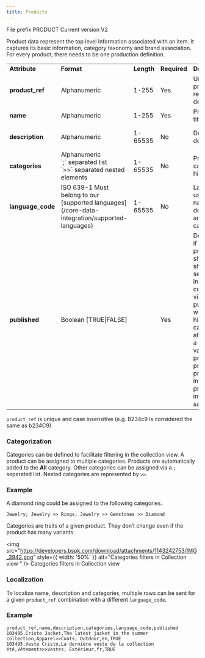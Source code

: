 ```yaml
---
title: Products
---
```


File prefix
PRODUCT
Current version
V2

Product data represent the top level information associated with an item. It captures its basic information, category taxonomy and brand association. For every product, there needs to be one production definition.

<table>
  <tbody>
    <tr>
      <td><strong>Attribute</strong></td>
      <td><strong>Format</strong></td>
      <td><strong>Length</strong></td>
      <td><strong>Required</strong></td>
      <td><strong>Description</strong></td>
      <td><strong>Example</strong></td>
    </tr>
    <tr>
      <td><strong>product_ref</strong></td>
      <td>Alphanumeric</td>
      <td>1-255</td>
      <td>Yes</td>
      <td>Unique product reference descriptor</td>
      <td>103495</td>
    </tr>
    <tr>
      <td><strong>name</strong></td>
      <td>Alphanumeric</td>
      <td>1-255</td>
      <td>Yes</td>
      <td>Product title</td>
      <td>Cristo Jacket</td>
    </tr>
    <tr>
      <td><strong>description</strong></td>
      <td>Alphanumeric</td>
      <td>1-65535</td>
      <td>No</td>
      <td>Detailed description</td>
      <td>The latest jacket in the summer collection</td>
    </tr>
    <tr>
      <td><strong>categories</strong></td>
      <td>
        Alphanumeric <br />
        `;` separated list <br />
        `>>` separated nested elements
      </td>
      <td>1-65535</td>
      <td>No</td>
      <td>Product category hierarchy</td>
      <td>Apparel>>Coats; Outdoor</td>
    </tr>
    <tr>
      <td><strong>language_code</strong></td>
      <td>ISO 639-1 Must belong to our [supported languages](/core-data-integration/supported-languages)</td>
      <td>1-65535</td>
      <td>No</td>
      <td>Language used in name, description and categories</td>
      <td>en</td>
    </tr>
    <tr>
      <td><strong>published</strong></td>
      <td>Boolean [TRUE|FALSE]</td>
      <td></td>
      <td>Yes</td>
      <td>Determine if the product should be shown or searchable in the collection view. (If not published it will be hidden but can still be attached to a product variant, a product price, a product inventory, a product image or a sale)</td>
      <td>TRUE</td>
    </tr>
  </tbody>
</table>


<Info>`product_ref` is unique and case insensitive (e.g. B234c9 is considered the same as b234C9)</Info>

### Categorization

Categories can be defined to facilitate filtering in the collection view. A product can be assigned to multiple categories. Products are automatically added to the **All** category. Other categories can be assigned via a `;` separated list. Nested categories are represented by `>>`.


### Example
A diamond ring could be assigned to the following categories.

`Jewelry; Jewelry >> Rings; Jewelry >> Gemstones >> Diamond`

<Info>Categories are traits of a given product. They don’t change even if the product has many variants.</Info>

<img src="https://developers.bspk.com/download/attachments/1143242753/IMG_3942.png" style={{ width: '50%' }} alt="Categories filters in Collection view
" />
Categories filters in Collection view



### Localization
To localize name, description and categories, multiple rows can be sent for a given `product_ref` combination with a different `language_code`.


### Example

```
product_ref,name,description,categories,language_code,published
103495,Cristo Jacket,The latest jacket in the summer collection,Apparel>>Coats; Outdoor,en,TRUE
103495,Veste Cristo,La dernière veste de la collection été,Vêtements>>Vestes; Extérieur,fr,TRUE
```
